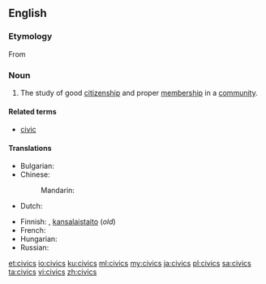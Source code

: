==English==

===Etymology===
From {{etyl|la|en}} {{term|civicus||lang=la|having to do with citizens or a town or city}}

===Noun===
{{en-noun|-|civics}}

# The study of good [[citizenship]] and proper [[membership]] in a [[community]].

====Related terms====
* [[civic]]

====Translations====
{{trans-top|the study of good citizenship and proper membership in a community}}
* Bulgarian: {{t|bg|гражданско право|n}}
* Chinese:
*: Mandarin: {{t-needed|cmn}}
* Dutch: {{t+|nl|maatschappijleer|f}}
{{trans-mid}}
* Finnish: {{t|fi|yhteiskuntaoppi}}, [[kansalaistaito]] (''old'')
* French: {{t-needed|fr}}
* Hungarian: {{t|hu|állampolgári ismeretek}}
* Russian: {{t|ru|гражданове́дение|n}}
{{trans-bottom}}

[[et:civics]]
[[io:civics]]
[[ku:civics]]
[[ml:civics]]
[[my:civics]]
[[ja:civics]]
[[pl:civics]]
[[sa:civics]]
[[ta:civics]]
[[vi:civics]]
[[zh:civics]]